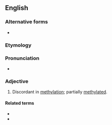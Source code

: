 ==English==

===Alternative forms===
* {{l|en|hemi-methylated}}

===Etymology===
{{prefix|en|hemi|methylated}}

===Pronunciation===
* {{IPA|en|/hɛmiˈmɛθɪleɪtɪd/}}

===Adjective===
{{en-adj}}

# {{lb|en|genetics|of a strand}} Discordant in [[methylation]]; partially [[methylated]].

====Related terms====
* {{l|en|hemimethylation}}
* {{l|en|homomethylated}}